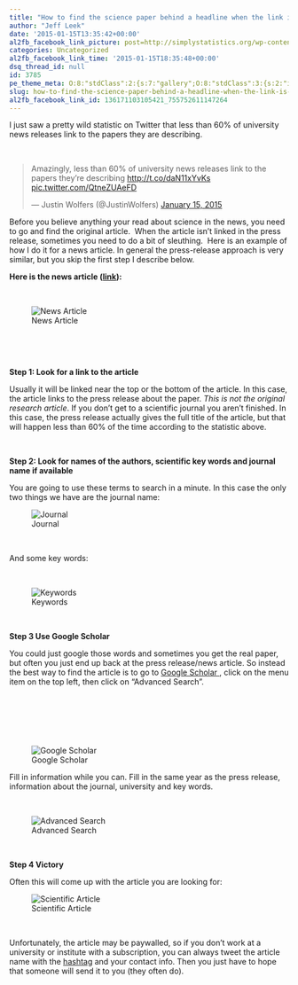 ```yaml
---
title: "How to find the science paper behind a headline when the link is missing"
author: "Jeff Leek"
date: '2015-01-15T13:35:42+00:00'
al2fb_facebook_link_picture: post=http://simplystatistics.org/wp-content/uploads/2015/01/Screen-Shot-2015-01-15-at-1.11.22-PM.png
categories: Uncategorized
al2fb_facebook_link_time: '2015-01-15T18:35:48+00:00'
dsq_thread_id: null
id: 3785
pe_theme_meta: O:8:"stdClass":2:{s:7:"gallery";O:8:"stdClass":3:{s:2:"id";s:2:"-1";s:5:"width";s:0:"";s:6:"height";s:0:"";}s:5:"video";O:8:"stdClass":1:{s:2:"id";s:2:"-1";}}
slug: how-to-find-the-science-paper-behind-a-headline-when-the-link-is-missing
al2fb_facebook_link_id: 136171103105421_755752611147264
---
```

I just saw a pretty wild statistic on Twitter that less than 60% of university news releases link to the papers they are describing.

&nbsp;

<blockquote class="twitter-tweet" width="550">
  <p>
    Amazingly, less than 60% of university news releases link to the papers they're describing <a href="http://t.co/daN11xYvKs">http://t.co/daN11xYvKs</a> <a href="http://t.co/QtneZUAeFD">pic.twitter.com/QtneZUAeFD</a>
  </p>
  
  <p>
    &mdash; Justin Wolfers (@JustinWolfers) <a href="https://twitter.com/JustinWolfers/status/555782983429677056">January 15, 2015</a>
  </p>
</blockquote>



Before you believe anything your read about science in the news, you need to go and find the original article.  When the article isn't linked in the press release, sometimes you need to do a bit of sleuthing.  Here is an example of how I do it for a news article. In general the press-release approach is very similar, but you skip the first step I describe below.

**Here is the news article ([link](http://www.huffingtonpost.com/2015/01/14/online-avatar-personality_n_6463484.html?utm_hp_ref=science)):**

&nbsp;

![News Article](/post/2015-01-15-how-to-find-the-science-paper-behind-a-headline-when-the-link-is-missing/news-article.png)

&nbsp;

&nbsp;

**Step 1: Look for a link to the article**

Usually it will be linked near the top or the bottom of the article. In this case, the article links to the press release about the paper. _This is not the original research article_. If you don't get to a scientific journal you aren't finished. In this case, the press release actually gives the full title of the article, but that will happen less than 60% of the time according to the statistic above.

&nbsp;

**Step 2: Look for names of the authors, scientific key words and journal name if available**

You are going to use these terms to search in a minute. In this case the only two things we have are the journal name:
  
![Journal](/post/2015-01-15-how-to-find-the-science-paper-behind-a-headline-when-the-link-is-missing/journal.png)

&nbsp;

And some key words:

&nbsp;

![Keywords](/post/2015-01-15-how-to-find-the-science-paper-behind-a-headline-when-the-link-is-missing/keywords.png)

&nbsp;

**Step 3 Use Google Scholar**

You could just google those words and sometimes you get the real paper, but often you just end up back at the press release/news article. So instead the best way to find the article is to go to [Google Scholar ](https://scholar.google.com/), click on the menu item on the top left, then click on "Advanced Search".

&nbsp;

&nbsp;

&nbsp;

![Google Scholar](/post/2015-01-15-how-to-find-the-science-paper-behind-a-headline-when-the-link-is-missing/google-scholar.png)

Fill in information while you can. Fill in the same year as the press release, information about the journal, university and key words.

&nbsp;

![Advanced Search](/post/2015-01-15-how-to-find-the-science-paper-behind-a-headline-when-the-link-is-missing/advanced-search.png)

&nbsp;

**Step 4 Victory**

Often this will come up with the article you are looking for:

![Scientific Article](/post/2015-01-15-how-to-find-the-science-paper-behind-a-headline-when-the-link-is-missing/scientific-article.png)

&nbsp;

Unfortunately, the article may be paywalled, so if you don't work at a university or institute with a subscription, you can always tweet the article name with the [hashtag](https://twitter.com/hashtag/icanhazpdf) and your contact info. Then you just have to hope that someone will send it to you (they often do).
